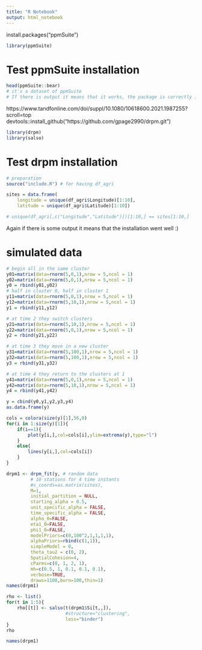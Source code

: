 ```yaml
---
title: "R Notebook"
output: html_notebook
---
```

install.packages("ppmSuite")

```r
library(ppmSuite)
```

# Test ppmSuite installation
```r
head(ppmSuite::bear)
# it's a dataset of ppmSuite
# If there is output it means that it works, the package is correctly installed
```





https://www.tandfonline.com/doi/suppl/10.1080/10618600.2021.1987255?scroll=top
devtools::install_github("https://github.com/gpage2990/drpm.git")
```r
library(drpm)
library(salso)
```

# Test drpm installation
```r
# preparation
source("include.R") # for having df_agri

sites = data.frame(
	longitude = unique(df_agri$Longitude)[1:10], 
	latitude = unique(df_agri$Latitude)[1:10])

# unique(df_agri[,c("Longitude","Latitude")])[1:10,] == sites[1:10,]
```

Again if there is some output it means that the installation went well :)

# simulated data
```r
# begin all in the same cluster
y01=matrix(data=rnorm(5,0,1),nrow = 5,ncol = 1)
y02=matrix(data=rnorm(5,0,1),nrow = 5,ncol = 1)
y0 = rbind(y01,y02)
# half in cluster 0, half in cluster 1
y11=matrix(data=rnorm(5,0,1),nrow = 5,ncol = 1)
y12=matrix(data=rnorm(5,10,1),nrow = 5,ncol = 1)
y1 = rbind(y11,y12)

# at time 2 they switch clusters
y21=matrix(data=rnorm(5,10,1),nrow = 5,ncol = 1)
y22=matrix(data=rnorm(5,0,1),nrow = 5,ncol = 1)
y2 = rbind(y21,y22)

# at time 3 they move in a new cluster
y31=matrix(data=rnorm(5,100,1),nrow = 5,ncol = 1)
y32=matrix(data=rnorm(5,100,1),nrow = 5,ncol = 1)
y3 = rbind(y31,y32)

# at time 4 they return to the clusters at 1
y41=matrix(data=rnorm(5,0,1),nrow = 5,ncol = 1)
y42=matrix(data=rnorm(5,10,1),nrow = 5,ncol = 1)
y4 = rbind(y41,y42)

y = cbind(y0,y1,y2,y3,y4)
as.data.frame(y)

cols = colora(size(y)[1],56,0)
for(i in 1:size(y)[1]){
	if(i==1){
		plot(y[i,],col=cols[i],ylim=extrema(y),type="l")
	}
	else{
		lines(y[i,],col=cols[i])
	}
}
```


```r
drpm1 <- drpm_fit(y, # random data
		 # 10 stations for 4 time instants
         #s_coords=as.matrix(sites),
         M=1,
         initial_partition = NULL,
         starting_alpha = 0.5,
         unit_specific_alpha = FALSE,
         time_specific_alpha = FALSE,
         alpha_0=FALSE,
         eta1_0=FALSE,
         phi1_0=FALSE,
         modelPriors=c(0,100^2,1,1,1,1),
         alphaPriors=rbind(c(1,1)),
         simpleModel = 0,
         theta_tau2 = c(0, 2),
         SpatialCohesion=4,
         cParms=c(0, 1, 2, 1),
         mh=c(0.5, 1, 0.1, 0.1, 0.1),
         verbose=TRUE,
         draws=1100,burn=100,thin=1)
names(drpm1)
```
```r
rho <- list()
for(t in 1:5){
	rho[[t]] <- salso(t(drpm1$Si[t,,]),
					  #structure="clustering",
					  loss="binder")
}
rho
```

```r
names(drpm1)
```



